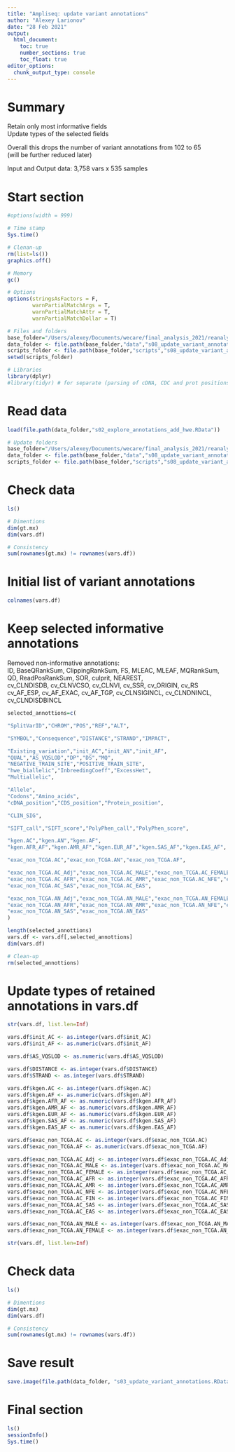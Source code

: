 ```yaml
---
title: "Ampliseq: update variant annotations"
author: "Alexey Larionov"
date: "28 Feb 2021"
output:
  html_document:
    toc: true
    number_sections: true
    toc_float: true
editor_options:
  chunk_output_type: console
---
```


# Summary  

Retain only most informative fields  
Update types of the selected fields  

Overall this drops the number of variant annotations from 102 to 65  
(will be further reduced later)  

Input and Output data: 3,758 vars x 535 samples  

# Start section

<style>
pre {
  overflow-x: auto;
}
pre code {
  word-wrap: normal;
  white-space: pre;
}
</style>

```r
#options(width = 999)
```

```r

# Time stamp
Sys.time()

# Clenan-up
rm(list=ls())
graphics.off()

# Memory
gc()

# Options
options(stringsAsFactors = F,
        warnPartialMatchArgs = T, 
        warnPartialMatchAttr = T, 
        warnPartialMatchDollar = T)

# Files and folders
base_folder="/Users/alexey/Documents/wecare/final_analysis_2021/reanalysis_wo_danish_2021/ampliseq/s01_ampliseq_wecare_only"
data_folder <- file.path(base_folder,"data","s08_update_variant_annotations")
scripts_folder <- file.path(base_folder,"scripts","s08_update_variant_annotations")
setwd(scripts_folder)

# Libraries
library(dplyr)
#library(tidyr) # for separate (parsing of cDNA, CDC and prot positions)

```

# Read data

```r

load(file.path(data_folder,"s02_explore_annotations_add_hwe.RData"))

# Update folders
base_folder="/Users/alexey/Documents/wecare/final_analysis_2021/reanalysis_wo_danish_2021/ampliseq/s01_ampliseq_wecare_only"
data_folder <- file.path(base_folder,"data","s08_update_variant_annotations")
scripts_folder <- file.path(base_folder,"scripts","s08_update_variant_annotations")

```

# Check data

```r

ls()

# Dimentions
dim(gt.mx)
dim(vars.df)

# Consistency
sum(rownames(gt.mx) != rownames(vars.df))

```

# Initial list of variant annotations

```r

colnames(vars.df)

```

# Keep selected informative annotations  

Removed non-informative annotations:  
ID, BaseQRankSum, ClippingRankSum, FS, MLEAC, MLEAF, MQRankSum,  
QD, ReadPosRankSum, SOR, culprit, NEAREST,  
cv_CLNDISDB, cv_CLNVCSO, cv_CLNVI, cv_SSR, cv_ORIGIN, cv_RS  
cv_AF_ESP, cv_AF_EXAC, cv_AF_TGP, cv_CLNSIGINCL, cv_CLNDNINCL, cv_CLNDISDBINCL

```r

selected_annottions=c(

"SplitVarID","CHROM","POS","REF","ALT",

"SYMBOL","Consequence","DISTANCE","STRAND","IMPACT",

"Existing_variation","init_AC","init_AN","init_AF",
"QUAL","AS_VQSLOD","DP","DS","MQ",
"NEGATIVE_TRAIN_SITE","POSITIVE_TRAIN_SITE",
"hwe_biallelic","InbreedingCoeff","ExcessHet",
"Multiallelic",

"Allele",
"Codons","Amino_acids",
"cDNA_position","CDS_position","Protein_position",

"CLIN_SIG",

"SIFT_call","SIFT_score","PolyPhen_call","PolyPhen_score",

"kgen.AC","kgen.AN","kgen.AF",
"kgen.AFR_AF","kgen.AMR_AF","kgen.EUR_AF","kgen.SAS_AF","kgen.EAS_AF",

"exac_non_TCGA.AC","exac_non_TCGA.AN","exac_non_TCGA.AF",

"exac_non_TCGA.AC_Adj","exac_non_TCGA.AC_MALE","exac_non_TCGA.AC_FEMALE",
"exac_non_TCGA.AC_AFR","exac_non_TCGA.AC_AMR","exac_non_TCGA.AC_NFE","exac_non_TCGA.AC_FIN",
"exac_non_TCGA.AC_SAS","exac_non_TCGA.AC_EAS",

"exac_non_TCGA.AN_Adj","exac_non_TCGA.AN_MALE","exac_non_TCGA.AN_FEMALE",
"exac_non_TCGA.AN_AFR","exac_non_TCGA.AN_AMR","exac_non_TCGA.AN_NFE","exac_non_TCGA.AN_FIN",
"exac_non_TCGA.AN_SAS","exac_non_TCGA.AN_EAS"
)

length(selected_annottions)
vars.df <- vars.df[,selected_annottions]
dim(vars.df)

# Clean-up
rm(selected_annottions)

```

# Update types of retained annotations in vars.df  

```r

str(vars.df, list.len=Inf)

vars.df$init_AC <- as.integer(vars.df$init_AC)
vars.df$init_AF <- as.numeric(vars.df$init_AF)

vars.df$AS_VQSLOD <- as.numeric(vars.df$AS_VQSLOD)

vars.df$DISTANCE <- as.integer(vars.df$DISTANCE)
vars.df$STRAND <- as.integer(vars.df$STRAND)

vars.df$kgen.AC <- as.integer(vars.df$kgen.AC)
vars.df$kgen.AF <- as.numeric(vars.df$kgen.AF)
vars.df$kgen.AFR_AF <- as.numeric(vars.df$kgen.AFR_AF)
vars.df$kgen.AMR_AF <- as.numeric(vars.df$kgen.AMR_AF)
vars.df$kgen.EUR_AF <- as.numeric(vars.df$kgen.EUR_AF)
vars.df$kgen.SAS_AF <- as.numeric(vars.df$kgen.SAS_AF)
vars.df$kgen.EAS_AF <- as.numeric(vars.df$kgen.EAS_AF)

vars.df$exac_non_TCGA.AC <- as.integer(vars.df$exac_non_TCGA.AC)
vars.df$exac_non_TCGA.AF <- as.numeric(vars.df$exac_non_TCGA.AF)

vars.df$exac_non_TCGA.AC_Adj <- as.integer(vars.df$exac_non_TCGA.AC_Adj)
vars.df$exac_non_TCGA.AC_MALE <- as.integer(vars.df$exac_non_TCGA.AC_MALE)
vars.df$exac_non_TCGA.AC_FEMALE <- as.integer(vars.df$exac_non_TCGA.AC_FEMALE)
vars.df$exac_non_TCGA.AC_AFR <- as.integer(vars.df$exac_non_TCGA.AC_AFR)
vars.df$exac_non_TCGA.AC_AMR <- as.integer(vars.df$exac_non_TCGA.AC_AMR)
vars.df$exac_non_TCGA.AC_NFE <- as.integer(vars.df$exac_non_TCGA.AC_NFE)
vars.df$exac_non_TCGA.AC_FIN <- as.integer(vars.df$exac_non_TCGA.AC_FIN)
vars.df$exac_non_TCGA.AC_SAS <- as.integer(vars.df$exac_non_TCGA.AC_SAS)
vars.df$exac_non_TCGA.AC_EAS <- as.integer(vars.df$exac_non_TCGA.AC_EAS)

vars.df$exac_non_TCGA.AN_MALE <- as.integer(vars.df$exac_non_TCGA.AN_MALE)
vars.df$exac_non_TCGA.AN_FEMALE <- as.integer(vars.df$exac_non_TCGA.AN_FEMALE)

str(vars.df, list.len=Inf)

```

# Check data

```r

ls()

# Dimentions
dim(gt.mx)
dim(vars.df)

# Consistency
sum(rownames(gt.mx) != rownames(vars.df))

```

# Save result

```r

save.image(file.path(data_folder, "s03_update_variant_annotations.RData"))

```

# Final section

```r

ls()
sessionInfo()
Sys.time()

```
